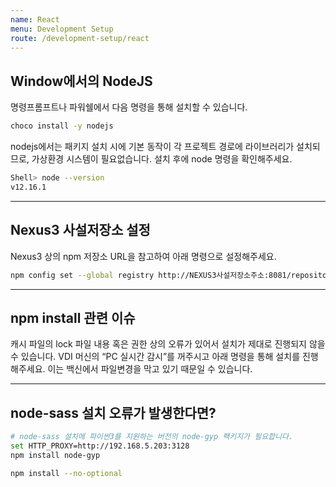 ```yaml
---
name: React
menu: Development Setup
route: /development-setup/react
---
```


## Window에서의 NodeJS

명령프롬프트나 파워쉘에서 다음 명령을 통해 설치할 수 있습니다.

```bash
choco install -y nodejs
```

nodejs에서는 패키지 설치 시에 기본 동작이 각 프로젝트 경로에 라이브러리가 설치되므로, 가상환경 시스템이 필요없습니다. 설치 후에 node 명령을 확인해주세요.

```bash
Shell> node --version
v12.16.1
```

---

## Nexus3 사설저장소 설정

Nexus3 상의 npm 저장소 URL을 참고하여 아래 명령으로 설정해주세요.

```bash
npm config set --global registry http://NEXUS3사설저장소주소:8081/repository/npm-group/
```

---

## npm install 관련 이슈

캐시 파일의 lock 파일 내용 혹은 권한 상의 오류가 있어서 설치가 제대로 진행되지 않을 수 있습니다. VDI 머신의 “PC 실시간 감시”를 꺼주시고 아래 명령을 통해 설치를 진행해주세요. 이는 백신에서 파일변경을 막고 있기 때문일 수 있습니다.

---

## node-sass 설치 오류가 발생한다면?

```bash
# node-sass 설치에 파이썬3를 지원하는 버전의 node-gyp 팩키지가 필요합니다.
set HTTP_PROXY=http://192.168.5.203:3128
npm install node-gyp

npm install --no-optional
```
